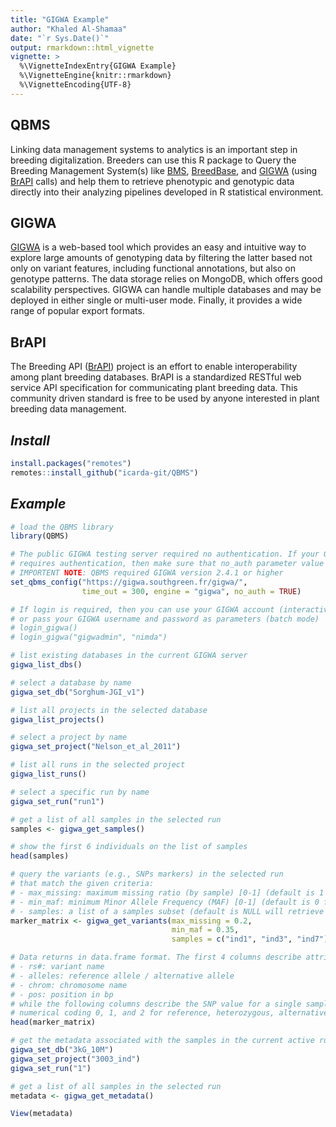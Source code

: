 ---
title: "GIGWA Example"
author: "Khaled Al-Shamaa"
date: "`r Sys.Date()`"
output: rmarkdown::html_vignette
vignette: >
  %\VignetteIndexEntry{GIGWA Example}
  %\VignetteEngine{knitr::rmarkdown}
  %\VignetteEncoding{UTF-8}
---

## QBMS
Linking data management systems to analytics is an important step in breeding digitalization. Breeders can use this R package to Query the Breeding Management System(s) like [BMS](https://bmspro.io/), [BreedBase](https://breedbase.org), and [GIGWA](https://southgreen.fr/content/gigwa) (using [BrAPI](https://brapi.org/) calls) and help them to retrieve phenotypic and genotypic data directly into their analyzing pipelines developed in R statistical environment.

## GIGWA
[GIGWA](https://southgreen.fr/content/gigwa) is a web-based tool which provides an easy and intuitive way to explore large amounts of genotyping data by filtering the latter based not only on variant features, including functional annotations, but also on genotype patterns. The data storage relies on MongoDB, which offers good scalability perspectives. GIGWA can handle multiple databases and may be deployed in either single or multi-user mode. Finally, it provides a wide range of popular export formats.

## BrAPI
The Breeding API ([BrAPI](https://brapi.org/)) project is an effort to enable interoperability among plant breeding databases. BrAPI is a standardized RESTful web service API specification for communicating plant breeding data. This community driven standard is free to be used by anyone interested in plant breeding data management.

## _Install_
```r
install.packages("remotes")
remotes::install_github("icarda-git/QBMS")
```

## _Example_
```r
# load the QBMS library
library(QBMS)

# The public GIGWA testing server required no authentication. If your GIGWA server 
# requires authentication, then make sure that no_auth parameter value is FALSE
# IMPORTENT NOTE: QBMS required GIGWA version 2.4.1 or higher
set_qbms_config("https://gigwa.southgreen.fr/gigwa/", 
                time_out = 300, engine = "gigwa", no_auth = TRUE)

# If login is required, then you can use your GIGWA account (interactive mode)
# or pass your GIGWA username and password as parameters (batch mode)
# login_gigwa()
# login_gigwa("gigwadmin", "nimda")

# list existing databases in the current GIGWA server
gigwa_list_dbs()

# select a database by name
gigwa_set_db("Sorghum-JGI_v1")

# list all projects in the selected database
gigwa_list_projects()

# select a project by name
gigwa_set_project("Nelson_et_al_2011")

# list all runs in the selected project
gigwa_list_runs()

# select a specific run by name
gigwa_set_run("run1")

# get a list of all samples in the selected run
samples <- gigwa_get_samples()

# show the first 6 individuals on the list of samples
head(samples)

# query the variants (e.g., SNPs markers) in the selected run 
# that match the given criteria:
# - max_missing: maximum missing ratio (by sample) [0-1] (default is 1 for 100%) 
# - min_maf: minimum Minor Allele Frequency (MAF) [0-1] (default is 0 for 0%) 
# - samples: a list of a samples subset (default is NULL will retrieve for all samples) 
marker_matrix <- gigwa_get_variants(max_missing = 0.2, 
                                    min_maf = 0.35, 
                                    samples = c("ind1", "ind3", "ind7"))

# Data returns in data.frame format. The first 4 columns describe attributes of the SNP 
# - rs#: variant name
# - alleles: reference allele / alternative allele
# - chrom: chromosome name
# - pos: position in bp
# while the following columns describe the SNP value for a single sample line using 
# numerical coding 0, 1, and 2 for reference, heterozygous, alternative/minor alleles.
head(marker_matrix)

# get the metadata associated with the samples in the current active run
gigwa_set_db("3kG_10M")
gigwa_set_project("3003_ind")
gigwa_set_run("1")

# get a list of all samples in the selected run
metadata <- gigwa_get_metadata()

View(metadata)

```